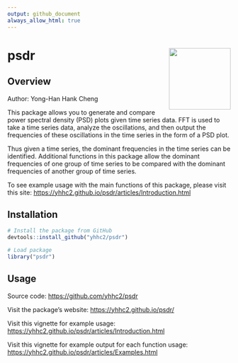 ```yaml
---
output: github_document
always_allow_html: true
---
```


<!-- README.md is generated from README.Rmd. Please edit that file -->

# psdr <a href='https://yhhc2.github.io/psdr/'><img src='man/figures/logo.png' align="right" height="139" /></a>

## Overview

Author: Yong-Han Hank Cheng

This package allows you to generate and compare power spectral density (PSD)
plots given time series data. FFT is used to take a time series data, analyze
the oscillations, and then output the frequencies of these oscillations in the
time series in the form of a PSD plot.

Thus given a time series, the dominant frequencies in the time series can be 
identified. Additional functions in this package allow the dominant frequencies 
of one group of time series to be compared with the dominant frequencies of 
another group of time series. 

To see example usage with the main functions of this package, please visit
this site: <https://yhhc2.github.io/psdr/articles/Introduction.html>

## Installation

```r
# Install the package from GitHub
devtools::install_github("yhhc2/psdr")
```

```r
# Load package
library("psdr")

```

## Usage

Source code: <https://github.com/yhhc2/psdr>

Visit the package's website: <https://yhhc2.github.io/psdr/>

Visit this vignette for example usage: <https://yhhc2.github.io/psdr/articles/Introduction.html>

Visit this vignette for example output for each function usage: <https://yhhc2.github.io/psdr/articles/Examples.html>
